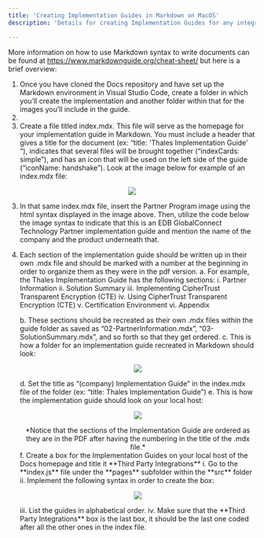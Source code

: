 ```yaml
---
title: 'Creating Implementation Guides in Markdown on MacOS'
description: 'Details for creating Implementation Guides for any integration on your Mac computer'

---
```


More information on how to use Markdown syntax to write documents can be found at https://www.markdownguide.org/cheat-sheet/ but here is a brief overview: 

1. Once you have cloned the Docs repository and have set up the Markdown environment in Visual Studio Code, create a folder in which you’ll create the implementation and another folder within that for the images you’ll include in the guide. 
2. 
3. Create a file titled index.mdx. This file will serve as the homepage for your implementation guide in Markdown. You must include a header that gives a title for the document (ex: “title: 'Thales Implementation Guide' “), indicates that several files will be brought together (“indexCards: simple”), and has an icon that will be used on the left side of the guide (“iconName: handshake”). Look at  the image below for example of an index.mdx file: 

<p align="center">
  <img  src="Images/SampleIndexFile.png">
</p>

3. In that same index.mdx file, insert the Partner Program image using the html syntax displayed in the image above. Then, utilize the code below the image syntax to indicate that this is an EDB GlobalConnect Technology Partner implementation guide and mention the name of the company and the product underneath that. 

4. Each section of the implementation guide should be written up in their own .mdx file and should be marked with a number at the beginning in order to organize them as they were in the pdf version. 
    a. For example, the Thales Implementation Guide has the following sections:
        i. Partner Information
        ii. Solution Summary
        iii. Implementing CipherTrust Transparent Encryption (CTE)
        iv. Using CipherTrust Transparent Encryption (CTE)
        v. Certification Environment
        vi. Appendix

    b. These sections should be recreated as their own .mdx files within the guide folder as saved as “02-PartnerInformation.mdx”, “03-SolutionSummary.mdx”, and so forth so that they get ordered. 
    c. This is how a folder for an implementation guide recreated in Markdown should look: 
    <p align="center">
    <img  src="Images/ImplementationGuideFolder.png">
    </p>
    d. Set the title as “(company) Implementation Guide” in the index.mdx file of the folder (ex: “title: Thales Implementation Guide”)
    e. This is how the implementation guide should look on your local host:
    <p align="center">
    <img  src="Images/ImpGuideLocalHost.png">
    </p>
    <div align="center">*Notice that the sections of the Implementation Guide are ordered as they are in the PDF after having the numbering in the title of the .mdx file.*</div>
    f. Create a box for the Implementation Guides on your local host of the Docs homepage and title it **Third Party Integrations**
        i. Go to the **index.js** file under the **pages** subfolder within the **src** folder
        ii. Implement the following syntax in order to create the box:
        <p align="center">
        <img  src="Images/ImpGuideLocalHost.png">
        </p>
        iii. List the guides in alphabetical order. 
        iv. Make sure that the **Third Party Integrations** box is the last box, it should be the last one coded after all the other ones in the index file. 
